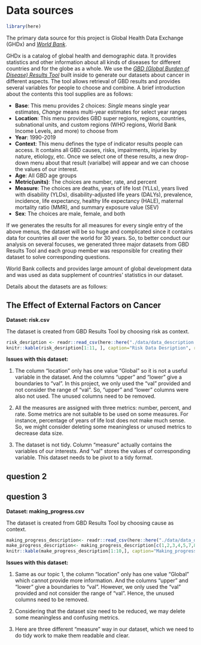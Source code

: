 # Data sources

```r
library(here)
```


The primary data source for this project is Global Health Data Exchange (GHDx) and [*World Bank*](https://data.worldbank.org/country). 

GHDx is a catalog of global health and demographic data. It provides statistics and other information about all kinds of diseases for different countries and for the globe as a whole. We use the [*GBD (Global Burden of Disease) Results Tool*](http://ghdx.healthdata.org/gbd-results-tool) built inside to generate our datasets about cancer in different aspects. The tool allows retrieval of GBD results and provides several variables for people to choose and combine. A brief introduction about the contents this tool supplies are as follows:

* __Base__: This menu provides 2 choices: *Single* means single year estimates, *Change* means multi-year estimates for select year ranges
* __Location__: This menu provides GBD super regions, regions, countries, subnational units, and custom regions (WHO regions, World Bank Income Levels, and more) to choose from
* __Year__: 1990-2019
* __Context__: This menu defines the type of indicator results people can access. It contains all GBD causes, risks, impairments, injuries by nature, etiology, etc. Once we select one of these results, a new drop-down menu about that result (varialbe) will appear and we can choose the values of our interest.
* __Age__: All GBD age groups
* __Metric(units)__: The choices are number, rate, and percent
* __Measure__: The choices are deaths, years of life lost (YLLs), years lived with disability (YLDs), disability-adjusted life years (DALYs), prevalence, incidence, life expectancy, healthy life expectancy (HALE), maternal mortality ratio (MMR), and summary exposure value (SEV)
* __Sex__: The choices are male, female, and both

If we generates the results for all measures for every single entry of the above menus, the dataset will be so huge and complicated since it contains data for countries all over the world for 30 years. So, to better conduct our analysis on several focuses, we generated three major datasets from GBD Results Tool and each group member was responsible for creating their dataset to solve corresponding questions. 

World Bank collects and provides large amount of global development data and was used as data supplement of countries' statistics in our dataset.

Details about the datasets are as follows:

## The Effect of External Factors on Cancer

**Dataset: risk.csv**

The dataset is created from GBD Results Tool by choosing risk as context. 

```r
risk_desription <- readr::read_csv(here::here("./data/data_description.csv"))
knitr::kable(risk_desription[1:11, ], caption="Risk Data Desription", row.names=FALSE, font_size=10)
```

**Issues with this dataset: **

1. The column "location" only has one value "Global" so it is not a useful variable in the dataset. And the columns "upper" and "lower" give a boundaries to "val". In this project, we only used the "val" provided and not consider the range of "val". So, "upper" and "lower" columns were also not used. The unused columns need to be removed.

2. All the measures are assigned with three metrics: number, percent, and rate. Some metrics are not suitable to be used on some measures. For instance, percentage of years of life lost does not make much sense. So, we might consider deleting some meaningless or unused metrics to decrease data size.

3. The dataset is not tidy. Column "measure" actually contains the variables of our interests. And "val" stores the values of corresponding variable. This dataset needs to be pivot to a tidy format.


## question 2



## question 3

**Dataset: making_progress.csv**

The dataset is created from GBD Results Tool by choosing cause as context. 

```r
making_progress_description<- readr::read_csv(here::here("./data/data_description.csv"))
make_progress_description<- making_progress_description[c(1,2,3,4,5,7,8,9,10,11),]
knitr::kable(make_progress_description[1:10,], caption="Making_progress_description Data Desription", row.names=FALSE, font_size=10)
```
**Issues with this dataset: **

1. Same as our topic 1, the column "location" only has one value "Global" which cannot provide more information. And the columns "upper" and "lower" give a boundaries to "val". However, we only used the "val" provided and not consider the range of "val". Hence, the unused columns need to be removed.

2. Considering that the dataset size need to be reduced, we may delete some meaningless and confusing metrics.

3. Here are three different "measure" way in our dataset, which we need to do tidy work to make them readable and clear.